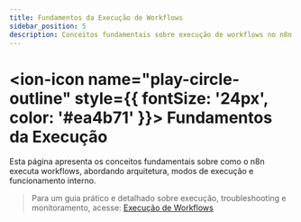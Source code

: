 ---
title: Fundamentos da Execução de Workflows
sidebar_position: 5
description: Conceitos fundamentais sobre execução de workflows no n8n.
---

# <ion-icon name="play-circle-outline" style={{ fontSize: '24px', color: '#ea4b71' }}></ion-icon> Fundamentos da Execução

Esta página apresenta os conceitos fundamentais sobre como o n8n executa workflows, abordando arquitetura, modos de execução e funcionamento interno.

> Para um guia prático e detalhado sobre execução, troubleshooting e monitoramento, acesse:
> [Execução de Workflows](../../usando-n8n/execucoes/index.mdx) 